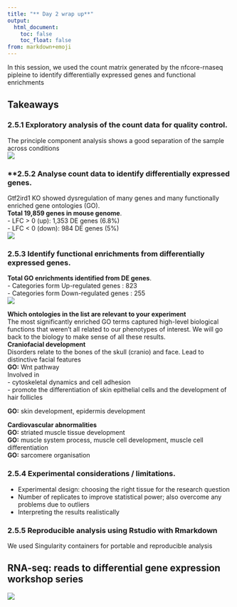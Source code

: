 ```yaml
---
title: "** Day 2 wrap up**"
output:
  html_document:
    toc: false
    toc_float: false
from: markdown+emoji
---
```


In this session, we used the count matrix generated by the nfcore-rnaseq pipleine to identify differentially expressed genes and functional enrichments 

## **Takeaways**

### 2.5.1 Exploratory analysis of the count data for quality control.
The principle component analysis shows a good separation of the sample across conditions  
![](../Figs/2.5_PCA.png)

### **2.5.2 Analyse count data to identify differentially expressed genes.  
Gtf2ird1 KO showed dysregulation of many genes and many functionally enriched gene ontologies (GO).  
**Total 19,859 genes in mouse genome**.  
  - LFC > 0 (up): 1,353 DE genes (6.8%)    
  - LFC < 0 (down): 984 DE genes (5%)    
![](../Figs/2.5_Volcano_plot.png)

### 2.5.3 Identify functional enrichments from differentially expressed genes. 

**Total GO enrichments identified from DE genes**.  
  - Categories form Up-regulated genes : 823    
  - Categories form Down-regulated genes : 255  
![](../Figs/2.5_GO.png)

**Which ontologies in the list are relevant to your experiment**  
The most significantly enriched GO terms captured high-level biological functions that weren’t all related to our phenotypes of interest. We will go back to the biology to make sense of all these results.     
**Craniofacial development**    
Disorders relate to the bones of the skull (cranio) and face. Lead to distinctive facial features​  
**GO:** Wnt pathway   
Involved in  
- cytoskeletal dynamics and cell adhesion   
- promote the differentiation of skin epithelial cells and the development of hair follicles  
     
**GO:** skin development, epidermis development  

**Cardiovascular abnormalities**       
**GO:** striated muscle tissue development      
**GO:** muscle system process, muscle cell development, muscle cell differentiation       
**GO:** sarcomere organisation      


### 2.5.4 Experimental considerations / limitations. 
- Experimental design: choosing the right tissue for the research question   
- Number of replicates to improve statistical power; also overcome any problems due to outliers   
- Interpreting the results realistically  


### 2.5.5 Reproducible analysis using Rstudio with Rmarkdown  
We used Singularity containers for portable and reproducible analysis  


## RNA-seq: reads to differential gene expression workshop series
![](../Figs/2.5_workshop_summary.png)




